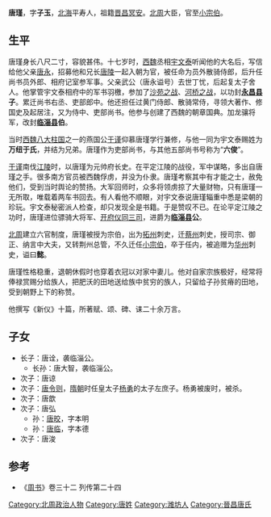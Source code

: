 '''唐瑾'''，字'''子玉'''，[[北海郡|北海]]平寿人，祖籍[[晋昌郡_(甘肃)|晋昌]][[冥安县|冥安]]。[[北周|北周]]大臣，官至[[小宗伯|小宗伯]]。

==生平==
唐瑾身长八尺二寸，容貌甚伟。十七岁时，[[西魏|西魏]]丞相[[宇文泰|宇文泰]]听闻他的大名后，写信给他父亲[[唐永|唐永]]，招募他和兄长[[唐陵|唐陵]]一起入朝为官，被任命为员外散骑侍郎，后升任尚书员外郎、相府记室参军事。父亲武公（唐永谥号）去世丁忧，后起复太子舍人。他掌管宇文泰相府中的军书羽檄，参加了[[沙苑之战|沙苑之战]]、[[河桥之战|河桥之战]]，以功封'''[[永昌县|永昌县]]子'''。累迁尚书右丞、吏部郎中。他还担任过黄门侍郎、散骑常侍，寻领大著作、修国史及起居注，又为侍中、吏部尚书。他参与创建了西魏的朝章国典。加龙骧将军，改封'''[[临淄县|临淄县]]伯'''。

当时[[西魏八大柱国|西魏八大柱国]]之一的燕国公[[于谨|于谨]]仰慕唐瑾学行兼修，与他一同为宇文泰赐姓为'''万纽于氏'''，并结为兄弟。唐瑾作为吏部尚书，与其他五部尚书号称为“'''六俊'''”。

[[于谨|于谨]]南伐[[江陵|江陵]]时，以唐瑾为元帅府长史。在平定江陵的战役，军中谋略，多出自唐瑾之手。很多南方官员被西魏俘虏，并没为仆隶。唐瑾考察其中有才能之士，赦免他们，受到当时舆论的赞扬。大军回师时，众多将领虏掠了大量财物，只有唐瑾一无所取，唯载着两车书回去。有人看他不顺眼，对宇文泰说唐瑾辎重中悉是梁朝的珍玩。宇文泰秘密派人检查，却只发现全是书籍。于是赞叹不已。在论平定江陵之功时，唐瑾进位骠骑大将军、[[开府仪同三司|开府仪同三司]]，进爵为'''[[临淄县|临淄县]]公'''。

[[北周|北周]]建立六官制度，唐瑾被授为宗伯，出为[[拓州|拓州]]刺史，迁[[蔡州|蔡州]]刺史，授司宗、御正、纳言中大夫，又转荆州总管，不久迁任[[小宗伯|小宗伯]]，卒于任内，被追赠为[[华州|华州]]刺史，谥曰'''懿'''。

唐瑾性格稳重，退朝休假时也穿着衣冠以对家中妻儿。他对自家宗族极好，经常将俸禄赏赐分给族人，把肥沃的田地送给族中贫穷的族人，只留给子孙贫瘠的田地，受到朝野上下的称赞。

他撰写《新仪》十篇，所著赋、颂、碑、诔二十余万言。

==子女==
* 长子：唐诠，袭临淄公。
** 长孙：唐大智，袭临淄公。
* 次子：唐谅
* 次子：[[唐令则|唐令则]]，[[隋朝|隋朝]]时任皇太子[[杨勇_(隋朝)|杨勇]]的太子左庶子。杨勇被废时，被杀。
* 次子：唐歆
* 次子：唐弘
** 孙：[[唐晈|唐晈]]，字本明
** 孙：[[唐临|唐临]]，字本德
* 次子：唐浚

==参考==
* 《[[周书|周书]]》卷三十二  列传第二十四

[[Category:北周政治人物|Category:北周政治人物]]
[[Category:唐姓|Category:唐姓]]
[[Category:潍坊人|Category:潍坊人]]
[[Category:晉昌唐氏|Category:晉昌唐氏]]